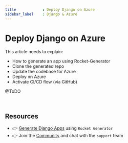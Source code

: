 ```yaml
---
title            : Deploy Django on Azure
sidebar_label    : Django & Azure
---
```


# Deploy Django on Azure

This article needs to explain:

- How to generate an app using Rocket-Generator
- Clone the generated repo
- Update the codebase for Azure
- Deploy on Azure 
- Activate CI/CD flow (via GitHub)

@ToDO

<br />

## Resources

- 👉 [Generate Django Apps](https://app-generator.dev/) using `Rocket Generator`
- 👉 Join the [Community](https://discord.gg/fZC6hup) and chat with the `support` team 
